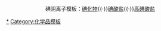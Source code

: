 {{Navbox
| name  =  高碘酸盐
| state = <includeonly>{{{state|collapsed}}}</includeonly>
| title = 高碘酸盐
| listclass = hlist
| titlestyle = 
| list1 = 
* [[高碘酸|H<sub>5</sub>IO<sub>6</sub>]]
* {{link-ru|高碘酸铵|Периодат аммония|NH<sub>4</sub>IO<sub>4</sub>}}
* [[高碘酸锂|LiIO<sub>4</sub>]]
* [[高碘酸钠|NaIO<sub>4</sub>]]
* [[高碘酸钠|Na<sub>5</sub>IO<sub>6</sub>]]
* [[高碘酸钾|KIO<sub>4</sub>]]
* [[高碘酸铷|RbIO<sub>4</sub>]]
* [[高碘酸铯|CsIO<sub>4</sub>]]
* [[高碘酸钡|Ba(IO<sub>4</sub>)<sub>2</sub>]]
* [[高碘酸铁钾|K<sub>2</sub>FeIO<sub>6</sub>]]
* {{link-ru|高碘酸镍酸钠|Ортопериодат никеля-натрия|NaNiIO<sub>6</sub>}}
* {{link-ru|高碘酸铜|Периодаты меди(II)|Cu(IO<sub>4</sub>)<sub>2</sub>}}
* {{link-ru|高碘酸银|Периодат серебра|AgIO<sub>4</sub>}}

}}<noinclude>
<center>碘阴离子模板：[[template:碘化物|碘化物]]{{·}}[[template:碘酸盐|碘酸盐]]{{·}}[[template:高碘酸盐|高碘酸盐]]</center>
[[Category:高碘酸盐|*]]
[[Category:化学品模板]]

</noinclude>